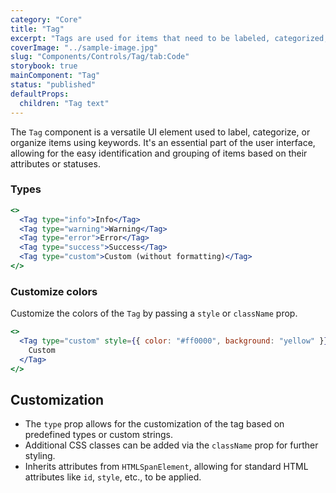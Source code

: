 ```yaml
---
category: "Core"
title: "Tag"
excerpt: "Tags are used for items that need to be labeled, categorized, or organized using keywords that describe them."
coverImage: "../sample-image.jpg"
slug: "Components/Controls/Tag/tab:Code"
storybook: true
mainComponent: "Tag"
status: "published"
defaultProps:
  children: "Tag text"
---
```


The `Tag` component is a versatile UI element used to label, categorize, or organize items using keywords. It's an essential part of the user interface, allowing for the easy identification and grouping of items based on their attributes or statuses.

### Types

```jsx live
<>
  <Tag type="info">Info</Tag>
  <Tag type="warning">Warning</Tag>
  <Tag type="error">Error</Tag>
  <Tag type="success">Success</Tag>
  <Tag type="custom">Custom (without formatting)</Tag>
</>
```

### Customize colors

Customize the colors of the `Tag` by passing a `style` or `className` prop.

```jsx live
<>
  <Tag type="custom" style={{ color: "#ff0000", background: "yellow" }}>
    Custom
  </Tag>
</>
```

## Customization

- The `type` prop allows for the customization of the tag based on predefined types or custom strings.
- Additional CSS classes can be added via the `className` prop for further styling.
- Inherits attributes from `HTMLSpanElement`, allowing for standard HTML attributes like `id`, `style`, etc., to be applied.
